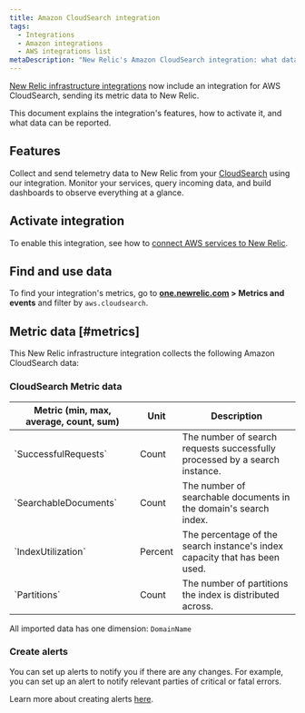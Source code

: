 ```yaml
---
title: Amazon CloudSearch integration
tags:
  - Integrations
  - Amazon integrations
  - AWS integrations list
metaDescription: "New Relic's Amazon CloudSearch integration: what data it reports and how to enable it."
---
```


[New Relic infrastructure integrations](/docs/infrastructure/integrations-getting-started/getting-started/introduction-infrastructure-integrations) now include an integration for AWS CloudSearch, sending its metric data to New Relic.

This document explains the integration's features, how to activate it, and what data can be reported.

## Features

Collect and send telemetry data to New Relic from your [CloudSearch](https://aws.amazon.com/cloudsearch/) using our integration. Monitor your services, query incoming data, and build dashboards to observe everything at a glance.

## Activate integration

To enable this integration, see how to [connect AWS services to New Relic](/docs/infrastructure/amazon-integrations/connect/aws-metric-stream-setup/).

## Find and use data

To find your integration's metrics, go to **[one.newrelic.com](https://one.newrelic.com/all-capabilities) > Metrics and events** and filter by `aws.cloudsearch`.

## Metric data [#metrics]

This New Relic infrastructure integration collects the following Amazon CloudSearch data:

### CloudSearch Metric data
<table>
   <thead>
      <tr>
         <th style={{ width: "220px" }}>
         Metric (min, max, average, count, sum)  
         </th>
         <th>
            Unit  
         </th>
         <th>
            Description
         </th>
      </tr>
   </thead>
   <tbody>
      <tr>
         <td>
            `SuccessfulRequests`
         </td>
         <td>
            Count
         </td>
         <td>
            The number of search requests successfully processed by a search instance.
         </td>
      </tr>
      <tr>
         <td>
            `SearchableDocuments`
         </td>
         <td>
            Count
         </td>
         <td>
            The number of searchable documents in the domain's search index.
         </td>
      </tr>
      <tr>
         <td>
            `IndexUtilization`
         </td>
         <td>
            Percent
         </td>
         <td>
            The percentage of the search instance's index capacity that has been used.
         </td>
      </tr>
      <tr>
         <td>
            `Partitions`
         </td>
         <td>
            Count
         </td>
         <td>
            The number of partitions the index is distributed across.
         </td>
      </tr>
   </tbody>
</table>

All imported data has one dimension: `DomainName`

### Create alerts

You can set up alerts to notify you if there are any changes. For example, you can set up an alert to notify relevant parties of critical or fatal errors.

Learn more about creating alerts [here](/docs/alerts-applied-intelligence/new-relic-alerts/learn-alerts/introduction-alerts/).
